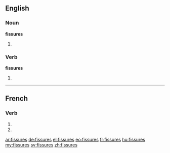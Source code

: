 {{also|fissurés}}
==English==

===Noun===
'''fissures'''

# {{plural of|fissure}}

===Verb===
'''fissures'''

# {{third-person singular of|fissure}}

----

==French==

===Verb===
{{fr-verb-form}}

# {{conjugation of|fissurer||2|s|pres|ind|lang=fr}}
# {{conjugation of|fissurer||2|s|pres|sub|lang=fr}}

[[ar:fissures]]
[[de:fissures]]
[[el:fissures]]
[[eo:fissures]]
[[fr:fissures]]
[[hu:fissures]]
[[my:fissures]]
[[sv:fissures]]
[[zh:fissures]]